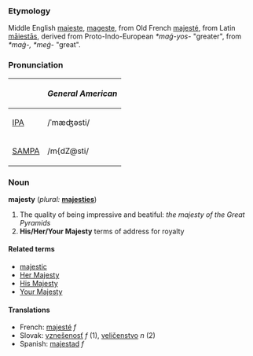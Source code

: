 ===Etymology===
Middle English [[maieste]], [[mageste]], from Old French [[majesté]], from Latin [[maiestas|māiestās]], derived from Proto-Indo-European ''*maǵ-yos-'' "greater", from ''*maǵ-, *meǵ-'' "great".

===Pronunciation===
{| border=1 cellpadding=5
! !! ''General American''
|-
| [[w:IPA|IPA]] || /ˈmæʤəsti/
|-
| [[w:SAMPA|SAMPA]] || /m{dZ@sti/
|}

===Noun===
'''majesty''' (''plural:'' '''[[majesties]]''')
# The quality of being impressive and beatiful: ''the majesty of the Great Pyramids''
# '''His/Her/Your Majesty''' terms of address for royalty

====Related terms====
*[[majestic]]
*[[Her Majesty]]
*[[His Majesty]]
*[[Your Majesty]]

====Translations====
*French: [[majesté]] ''f''
*Slovak: [[vznešenosť]] ''f'' (1), [[veličenstvo]] ''n'' (2)
*Spanish: [[majestad]] ''f''